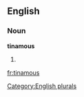 ==English==

===Noun===
'''tinamous'''

# {{plural of|[[tinamou]]}}

[[Category:English plurals]]

[[fr:tinamous]]